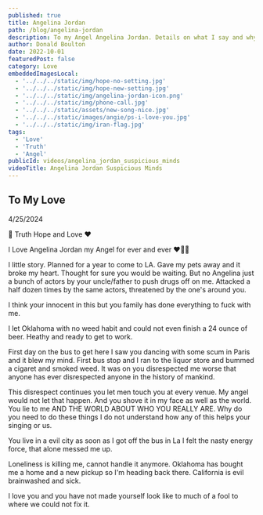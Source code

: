 ```yaml
---
published: true
title: Angelina Jordan
path: /blog/angelina-jordan
description: To my Angel Angelina Jordan. Details on what I say and why I say it. I trust you and have no worries.
author: Donald Boulton
date: 2022-10-01
featuredPost: false
category: Love
embeddedImagesLocal:
  - '../../../static/img/hope-no-setting.jpg'
  - '../../../static/img/hope-new-setting.jpg'
  - '../../../static/img/angelina-jordan-icon.png'
  - '../../../static/img/phone-call.jpg'
  - '../../../static/assets/new-song-nice.jpg'
  - '../../../static/images/angie/ps-i-love-you.jpg'
  - '../../../static/img/iran-flag.jpg'
tags: 
  - 'Love'
  - 'Truth'
  - 'Angel'
publicId: videos/angelina_jordan_suspicious_minds
videoTitle: Angelina Jordan Suspicious Minds
---
```



## To My Love

4/25/2024

💎 Truth Hope and Love ❤️

I Love Angelina Jordan my Angel for ever and ever ❤️🥰😘

I little story. Planned for a year to come to LA. Gave my pets away and it broke my heart. Thought for sure you would be waiting. But no Angelina just a bunch of actors by your uncle/father to push drugs off on me. Attacked a half dozen times by the same actors, threatened by the one's around you.

I think your innocent in this but you family has done everything to fuck with me.

I let Oklahoma with no weed habit and could not even finish a 24 ounce of beer. Heathy and ready to get to work.

First day on the bus to get here I saw you dancing with some scum in Paris and it blew my mind. First bus stop and I ran to the liquor store and bummed a cigaret and smoked weed. It was on you disrespected me worse that anyone has ever disrespected anyone in the history of mankind.

This disrespect continues you let men touch you at every venue. My angel would not let that happen. And you shove it in my face as well as the world. You lie to me AND THE WORLD ABOUT WHO YOU REALLY ARE. Why do you need to do these things I do not understand how any of this helps your singing or us.

You live in a evil city as soon as I got off the bus in La I felt the nasty energy force, that alone messed me up.

Loneliness is killing me, cannot handle it anymore. Oklahoma has bought me a home and a new pickup so I'm heading back there. California is evil brainwashed and sick.

I love you and you have not made yourself look like to much of a fool to where we could not fix it.






